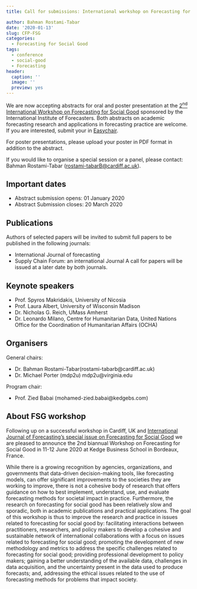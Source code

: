 ```yaml
---
title: Call for submissions: International workshop on Forecasting for Social Good, 11-12 June 2020, Bordeaux, France

author: Bahman Rostami-Tabar
date: '2020-01-13'
slug: CFP-FSG
categories:
  - Forecasting for Social Good
tags:
  - conference
  - social-good
  - Forecasting
header:
  caption: ''
  image: ''
  preview: yes
---
```


We are now accepting abstracts for oral and poster presentation at the [2^nd^ International Workshop on Forecasting for Social Good](www.f4sg.org) sponsored by the International Institute of Forecasters. Both abstracts on academic forecasting research and applications in forecasting practice are welcome. If you are interested, submit your in [Easychair](https://easychair.org/my/conference?conf=f4sg#).

For poster presentations, please upload your poster in PDF format in addition to the abstract. 
 
If you would like to organise a special session or a panel, please contact: Bahman Rostami-Tabar (<rostami-tabarB@cardiff.ac.uk>).


## Important dates

- Abstract submission opens: 01 January 2020
- Abstract Submission closes: 20 March 2020

## Publications 

Authors of selected papers will be invited to submit full papers to be published in the following journals:

- International Journal of forecasting
- Supply Chain Forum: an international Journal 
A call for papers will be issued at a later date by both journals.

## Keynote speakers

- Prof. Spyros Makridakis, University of Nicosia
- Prof. Laura Albert, University of Wisconsin Madison
- Dr. Nicholas G. Reich, UMass Amherst
- Dr. Leonardo Milano, Centre for Humanitarian Data, United Nations Office for the Coordination of Humanitarian Affairs (OCHA)

## Organisers

General chairs:

- Dr. Bahman Rostami-Tabar(rostami-tabarb@cardiff.ac.uk)
- Dr. Michael Porter (mdp2u) mdp2u@virginia.edu

Program chair:

- Prof. Zied Babai (mohamed-zied.babai@kedgebs.com)

## About FSG workshop

Following up on a successful workshop in Cardiff, UK and [International Journal of Forecasting's special issue on Forecasting for Social Good](https://forecasters.org/blog/2018/04/12/ijf-forecasting-for-social-good/) we are pleased to announce the 2nd biannual Workshop on Forecasting for Social Good in 11-12 June 2020 at Kedge Business School in Bordeaux, France. 

While there is a growing recognition by agencies, organizations, and governments that data-driven decision-making tools, like forecasting models, can offer significant improvements to the societies they are working to improve, there is not a cohesive body of research that offers guidance on how to best implement, understand, use, and evaluate forecasting methods for societal impact in practice. Furthermore, the research on forecasting for social good has been relatively slow and sporadic, both in academic publications and practical applications. The goal of this workshop is thus to improve the research and practice in issues related to forecasting for social good by: facilitating interactions between practitioners, researchers, and policy makers to develop a cohesive and sustainable network of international collaborations with a focus on issues related to forecasting for social good; promoting the development of new methodology and metrics to address the specific challenges related to forecasting for social good; providing professional development to policy makers; gaining a better understanding of the available data, challenges in data acquisition, and the uncertainty present in the data used to produce forecasts; and, addressing the ethical issues related to the use of forecasting methods for problems that impact society.
